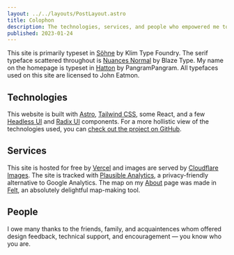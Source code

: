 ```yaml
---
layout: ../../layouts/PostLayout.astro
title: Colophon
description: The technologies, services, and people who empowered me to build this website.
published: 2023-01-24
---
```



This site is primarily typeset in [Söhne](https://klim.co.nz/retail-fonts/soehne/) by Klim Type Foundry. The serif typeface scattered throughout is [Nuances Normal](https://blazetype.eu/typefaces/nuances-serif) by Blaze Type. My name on the homepage is typeset in [Hatton](https://pangrampangram.com/products/hatton) by PangramPangram. All typefaces used on this site are licensed to John Eatmon.

## Technologies

This website is built with [Astro](https://astro.build), [Tailwind CSS](https://tailwindcss.com/), some React, and a few [Headless UI](https://headlessui.com/) and [Radix UI](https://www.radix-ui.com/) components. For a more hollistic view of the technologies used, you can [check out the project on GitHub](https://github.com/johneatmon/eatmon.co).

## Services

This site is hosted for free by [Vercel](https://vercel.com/) and images are served by [Cloudflare Images](https://www.cloudflare.com/products/cloudflare-images/). The site is tracked with [Plausible Analytics](https://plausible.io/), a privacy-friendly alternative to Google Analytics. The map on my [About](/about) page was made in [Felt](https://felt.com/), an absolutely delightful map-making tool.

## People

I owe many thanks to the friends, family, and acquaintences whom offered design feedback, technical support, and encouragement &mdash; you know who you are.
